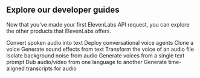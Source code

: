 ## Explore our developer guides

Now that you've made your first ElevenLabs API request, you can explore the other products that ElevenLabs offers.

<CardGroup cols={3}>
  <Card
    title="Speech to Text"
    icon="duotone pen-clip"
    href="/docs/cookbooks/speech-to-text/quickstart"
  >
    Convert spoken audio into text
  </Card>
  <Card
    title="Conversational AI"
    icon="duotone comments"
    href="/docs/cookbooks/conversational-ai/quickstart"
  >
    Deploy conversational voice agents
  </Card>
  <Card
    title="Voice cloning"
    icon="duotone clone"
    href="/docs/cookbooks/voices/clone-voice"
  >
    Clone a voice
  </Card>
  <Card
    title="Sound effects"
    icon="duotone explosion"
    href="/docs/cookbooks/sound-effects"
  >
    Generate sound effects from text
  </Card>
  <Card
    title="Voice Changer"
    icon="duotone message-pen"
    href="/docs/cookbooks/voice-changer"
  >
    Transform the voice of an audio file
  </Card>
  <Card
    title="Voice Isolator"
    icon="duotone ear"
    href="/docs/cookbooks/voice-isolator"
  >
    Isolate background noise from audio
  </Card>
  <Card
    title="Voice Design"
    icon="duotone paint-brush"
    href="/docs/cookbooks/voices/voice-design"
  >
    Generate voices from a single text prompt
  </Card>
  <Card title="Dubbing" icon="duotone language" href="/docs/cookbooks/dubbing">
    Dub audio/video from one language to another
  </Card>
  <Card
    title="Forced Alignment"
    icon="duotone objects-align-left"
    href="/docs/cookbooks/forced-alignment"
  >
    Generate time-aligned transcripts for audio
  </Card>
</CardGroup>
